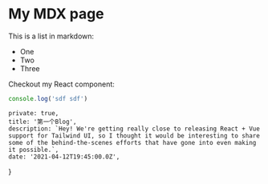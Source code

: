 # My MDX page

This is a list in markdown:

- One
- Two
- Three

Checkout my React component:


```javascript
console.log('sdf sdf')
```

    private: true,
    title: '第一个Blog',
    description: `Hey! We're getting really close to releasing React + Vue support for Tailwind UI, so I thought it would be interesting to share some of the behind-the-scenes efforts that have gone into even making it possible.`,
    date: '2021-04-12T19:45:00.0Z',
}